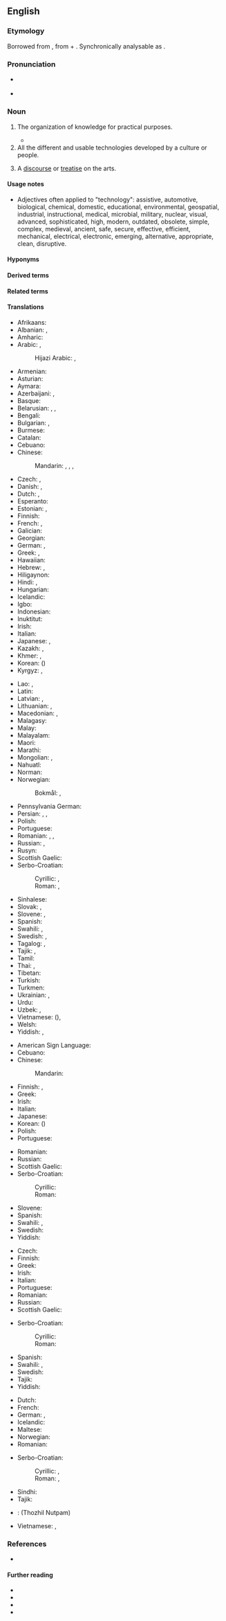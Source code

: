 ==English==

===Etymology===
Borrowed from {{bor|en|grc|τεχνολογία||systematic treatment (of grammar)}}, from {{m|grc|τέχνη||art}} + {{m|grc|-λογία}}. Synchronically analysable as {{af|en|techno-|-logy}}.

===Pronunciation===
* {{a|RP}} {{IPA|/tɛkˈnɒlədʒi/|lang=en}}
* {{a|GenAm}} {{IPA|/tɛkˈnɑlədʒi/|lang=en}}

===Noun===
{{en-noun|~|technologies}}

# {{lb|en|uncountable}} The organization of knowledge for practical purposes.
#* {{quote-journal|lang=en|date=2013-06-21|author=[http://guardian.co.uk/profile/chico-harlan/ Chico Harlan]
|volume=189|issue=2|page=30|magazine={{w|The Guardian Weekly}}
|title=[http://www.guardian.co.uk/world/2013/jun/18/japan-solar-energy-fukushima-nuclear-renewable-abe Japan pockets the subsidy &hellip;]
|passage=Across Japan, '''technology''' companies and private investors are racing to install devices that until recently they had little interest in: solar panels. Massive solar parks are popping up as part of a rapid build-up that one developer likened to an "explosion."}}
# All the different and usable technologies developed by a culture or people.
# {{lb|en|archaic}} A [[discourse]] or [[treatise]] on the arts.

====Usage notes====
* Adjectives often applied to "technology": <!-- by area of application -->assistive, automotive, biological, chemical, domestic, educational, environmental, geospatial, industrial, instructional, medical, microbial, military, nuclear, visual, <!-- other -->advanced, sophisticated, high, modern, outdated, obsolete, simple, complex, medieval, ancient, safe, secure, effective, efficient, mechanical, electrical, electronic, emerging, alternative, appropriate, clean, disruptive.

====Hyponyms====
{{hyp4
|automotive technology
|bridging technology
|copy-on-write technology
|design technology
|information technology
|push technology
|seed technology
|space technology
|lang=en}}

====Derived terms====
{{der4
|tech
|techno
|techno geek
|technology transfer
|lang=en}}

====Related terms====
{{rel4
|technical
|technician
|technique
|techno-
|technological
|lang=en}}

====Translations====
{{trans-top|the study of or a collection of techniques}}
* Afrikaans: {{t|af|tegnologie}}
* Albanian: {{t+|sq|teknologji|f}}, {{t+|sq|teknikë|f}}
* Amharic: {{t|am|ቴክኖዎሎጂ|sc=Ethi}}
* Arabic: {{t|ar|تِكْنُولُوجِيَا|f}}, {{t|ar|تِقَانَة|f}}
*: Hijazi Arabic: {{t|acw|تِكْنُلوجيا|f|tr=tiknulōjya}}, {{t|acw|تِقَنِيَّة|f|tr=tiganiyya}}
* Armenian: {{t+|hy|տեխնոլոգիա}}
* Asturian: {{t|ast|teunoloxía|f}}
* Aymara: {{t|ay|lurañ yänaka}}
* Azerbaijani: {{t|az|texnologiya}}, {{t|az|texnika}}
* Basque: {{t|eu|teknologia}}
* Belarusian: {{t|be|тэхнало́гія|f|sc=Cyrl}}, {{t|be|тэ́хніка|f|sc=Cyrl}}, {{t|be|тэхналёгія|f}}
* Bengali: {{t|bn|প্রযুক্তি|sc=Beng}}
* Bulgarian: {{t+|bg|техноло́гия|f|sc=Cyrl}}, {{t+|bg|те́хника|f}}
* Burmese: {{t|my|နည်းပညာ|sc=Mymr}}
* Catalan: {{t+|ca|tecnologia|f}}
* Cebuano: {{t|ceb|teknolohiya}}
* Chinese:
*: Mandarin: {{t+|cmn|技術|sc=Hani}}, {{t+|cmn|技术|tr=jìshù|sc=Hani}}, {{t+|cmn|工藝|sc=Hani}}, {{t+|cmn|工艺|tr=gōngyì|sc=Hani}}
* Czech: {{t+|cs|technologie|f}}, {{t+|cs|technika|f}}
* Danish: {{t|da|teknologi|c}}, {{t+|da|teknik|c}}
* Dutch: {{t+|nl|technologie|f}}, {{t+|nl|techniek|f}}
* Esperanto: {{t+|eo|teknologio}}
* Estonian: {{t|et|tehnoloogia}}, {{t|et|tehnika}}
* Finnish: {{t+|fi|teknologia}}
* French: {{t+|fr|technologie|f}}, {{t+|fr|technique|f}}
* Galician: {{t+|gl|tecnoloxía|f}}
* Georgian: {{t|ka|ტექნოლოგია}}
* German: {{t+|de|Technologie|f}}, {{t+|de|Technik|f}}
* Greek: {{t+|el|τεχνολογία|f}}, {{t+|el|τεχνική|f}}
* Hawaiian: {{t|haw|ʻenehana}}
* Hebrew: {{t+|he|טֶכנוֹלוֹגִיָה|f|tr=tekhnologiya|sc=Hebr}}, {{t+|he|טֶכְנִיקָה|f|tr=tékhnika}}
* Hiligaynon: {{t|hil|teknolohiya}}
* Hindi: {{t|hi|टैकनोलजी|sc=Deva}}, {{t|hi|प्रौद्योगिकी|f|sc=Deva}}
* Hungarian: {{t+|hu|technológia}}
* Icelandic: {{t|is|tækni|f}}
* Igbo: {{t|ig|nka na uzu}}
* Indonesian: {{t+|id|teknologi}}
* Inuktitut: {{t|iu|ᓴᓇᕐᕈᑏᑦ ᐊᑑᑎᖏᑕᓗ ᖃᐅᔨᒪᔭᐅᓂᖓ|sc=Cans}}
* Irish: {{t|ga|teicneolaíocht|f}}
* Italian: {{t+|it|tecnologia|f}}
* Japanese: {{t+|ja|技術|tr=ぎじゅつ, gijutsu|sc=Jpan}}, {{t+|ja|テクノロジー|tr=tekunorojī|sc=Jpan}}
* Kazakh: {{t|kk|технология|sc=Cyrl}}, {{t|kk|техника}}
* Khmer: {{t+|km|បច្ចេកវិទ្យា}}, {{t|km|តិកនិក}}
* Korean: {{t+|ko|기술}} ({{t+|ko|技術}})
* Kyrgyz: {{t+|ky|технология|sc=Cyrl}}, {{t+|ky|техника}}
{{trans-mid}}
* Lao: {{t|lo|ເຕັກໂນໂລຊີ}}, {{t|lo|ເທກນິກ}}
* Latin: {{t|la|technologia|f}}
* Latvian: {{t|lv|tehnoloģija|f}}, {{t|lv|tehnika|f}}
* Lithuanian: {{t+|lt|technologija|f}}, {{t+|lt|technika|f}}
* Macedonian: {{t+|mk|техноло́гија|f|sc=Cyrl}}, {{t|mk|техника|f}}
* Malagasy: {{t|mg|teknôlôjia}}
* Malay: {{t|ms|teknologi}}
* Malayalam: {{t|ml|സാങ്കേതികവിദ്യ|sc=Mlym}}
* Maori: {{t|mi|hangarau}}
* Marathi: {{t|mr|तंत्रज्ञान|sc=Deva}}
* Mongolian: {{t+|mn|технологи|sc=Cyrl}}, {{t+|mn|техник}}
* Nahuatl: {{t|nah|āmantēcayōtl}}
* Norman: {{t|nrf|technologie|f}}
* Norwegian: {{t|no|teknologi|f}}
*: Bokmål: {{t|nb|teknologi|m}}, {{t|nb|teknikk|m}}
* Pennsylvania German: {{t|pdc|Waerkzeichheit}}
* Persian: {{t+|fa|فناوری|tr=fannâvari|sc=fa-Arab}}, {{t+|fa|تکنولوژی|tr=teknoloži|sc=fa-Arab}}, {{t+|fa|تکنیک‎|tr=teknik}}
* Polish: {{t+|pl|technologia|f}}
* Portuguese: {{t+|pt|tecnologia|f}}
* Romanian: {{t+|ro|tehnologie|f}}, {{t+|ro|tehnologie|f-p|alt=tehnologii}}, {{t+|ro|tehnică|f}}
* Russian: {{t+|ru|техноло́гия|f}}, {{t+|ru|те́хника|f}}
* Rusyn: {{t|rue|техноло́ґія|f|sc=Cyrl}}
* Scottish Gaelic: {{t|gd|teicneolas|m}}
* Serbo-Croatian:
*: Cyrillic: {{t|sh|техноло̀гија|f}}, {{t|sh|тѐхника|f}}
*: Roman: {{t+|sh|tehnològija|f}}, {{t+|sh|tèhnika|f}}
* Sinhalese: {{t|si|තාක්‍ෂණය|sc=Sinh}}
* Slovak: {{t|sk|technológia|f}}, {{t|sk|technika|f}}
* Slovene: {{t+|sl|tehnologija|f}}, {{t|sl|tehnika|f}}
* Spanish: {{t+|es|tecnología|f}}
* Swahili: {{t|sw|teknolojia}}, {{t|sw|tekinolojia}}
* Swedish: {{t+|sv|teknologi|c}}, {{t+|sv|teknik|c}}
* Tagalog: {{t|tl|teknolohiya}}, {{t|tl|aghimuan}}
* Tajik: {{t+|tg|технология|sc=Cyrl}}, {{t|tg|техника}}
* Tamil: {{t+|ta|தொழினுட்பம்|sc=Taml}}
* Thai: {{t+|th|เทคโนโลยี}}, {{t+|th|เทคนิค}}
* Tibetan: {{t|bo|འཕྲུལ་ལས་རིག་གནས}}
* Turkish: {{t+|tr|teknoloji}}
* Turkmen: {{t|tk|tehnologiýa}}
* Ukrainian: {{t|uk|техноло́гія|f|sc=Cyrl}}, {{t|uk|те́хніка|f|sc=Cyrl}}
* Urdu: {{t+|ur|ٹیکنالوجی|tr=ṭaiknoljī|sc=ur-Arab}}
* Uzbek: {{t+|uz|texnologiya}}, {{t+|uz|texnika}}
* Vietnamese: {{t+|vi|kỹ thuật}} ({{t|vi|技術}}), {{t+|vi|công nghệ}}
* Welsh: {{t+|cy|technoleg}}
* Yiddish: {{t|yi|טעכנאָלאָגיע|f|sc=Hebr}}, {{t|yi|טעכניק|f}}
{{trans-bottom}}

{{trans-top|a particular technological concept}}
* American Sign Language: {{t|ase|Open8@NearUlnarHand-PalmAcross-OpenB@CenterChesthigh-PalmBack Contact Open8@UlnarHand-PalmAcross-OpenB@CenterChesthigh-PalmBack}}
* Cebuano: {{t|ceb|teknolohiya}}
* Chinese:
*: Mandarin: {{t+|cmn|科技|tr=kējì|sc=Hani}}
* Finnish: {{t+|fi|teknologia}}, {{t+|fi|menetelmä}}
* Greek: {{t+|el|τεχνολογία|f}}
* Irish: {{t|ga|teicneolaíocht|f}}
* Italian: {{t+|it|tecnologia|f}}
* Japanese: {{t+|ja|技術|tr=ぎじゅつ, gijutsu|sc=Jpan}}
* Korean: {{t+|ko|과학기술}} ({{t|ko|科學技術}})
* Polish: {{t+|pl|technologia|f}}
* Portuguese: {{t+|pt|tecnologia|f}}
{{trans-mid}}
* Romanian: {{t+|ro|tehnologie|f}}
* Russian: {{t+|ru|техноло́гия|f}}
* Scottish Gaelic: {{t|gd|teicneolas|m}}
* Serbo-Croatian:
*: Cyrillic: {{t|sh|технологија|f}}
*: Roman: {{t+|sh|tehnologija|f}}
* Slovene: {{t+|sl|tehnologija|f}}
* Spanish: {{t+|es|tecnología|f}}
* Swahili: {{t|sw|teknolojia}}, {{t|sw|tekinolojia}}
* Swedish: {{t+|sv|teknologi|c}}
* Yiddish: {{t|yi|טעכניק|f|sc=Hebr}}
{{trans-bottom}}

{{trans-top|body of tools}}
* Czech: {{t+|cs|technika|f}}
* Finnish: {{t+|fi|teknologia}}
* Greek: {{t+|el|τεχνολογία|f}}
* Irish: {{t|ga|teicneolaíocht|f}}
* Italian: {{t+|it|tecnologia|f}}
* Portuguese: {{t+|pt|tecnologia|f}}
* Romanian: {{t+|ro|tehnologie|f}}
* Russian: {{t+|ru|те́хника|f}}
* Scottish Gaelic: {{t|gd|teicneolas|m}}
{{trans-mid}}
* Serbo-Croatian:
*: Cyrillic: {{t|sh|технологија|f}}
*: Roman: {{t+|sh|tehnologija|f}}
* Spanish: {{t+|es|tecnología|f}}
* Swahili: {{t|sw|teknolojia}}, {{t|sw|tekinolojia}}
* Swedish: {{t+|sv|teknologi|c}}
* Tajik: {{t|tg|технолоҷӣ|sc=Cyrl}}
* Yiddish: {{t|yi|טעכנאָלאָגיע|f|sc=Hebr}}
{{trans-bottom}}

{{checktrans-top}}
* Dutch: {{t+check|nl|technologie}}
* French: {{t+check|fr|technologie|f}}
* German: {{t+check|de|Technologie}}, {{t+check|de|Technik}}
* Icelandic: {{t-check|is|tæknifræði|f}}
* Maltese: {{t-check|mt|teknoloġija}}
* Norwegian: {{t-check|no|teknologi}}
* Romanian: {{t+check|ro|tehnologie}}
{{trans-mid}}
* Serbo-Croatian:
*: Cyrillic: {{t-check|sh|технологија|f|sc=Cyrl}}, {{t-check|sh|техника|f|sc=Cyrl}}
*: Roman: {{t+check|sh|tehnologija|f}}, {{t+check|sh|tehnika|f}}
* Sindhi: {{t+check|sd|ٽيڪنيڀياس|alt=ٽيڪِنِيڀِياسُ}}
* Tajik: {{t-check|tg|технолоҷӣ}}
* {{ttbc|ta}}: (Thozhil Nutpam)
* Vietnamese: {{t+check|vi|công nghệ}}, {{t+check|vi|kỹ thuật}}
{{trans-bottom}}

===References===
* {{pedia}}

====Further reading====
* {{R:Webster 1913}}
* {{R:Century 1911}}
* {{R:OneLook}}
* {{R:Keywords|page=315}}
